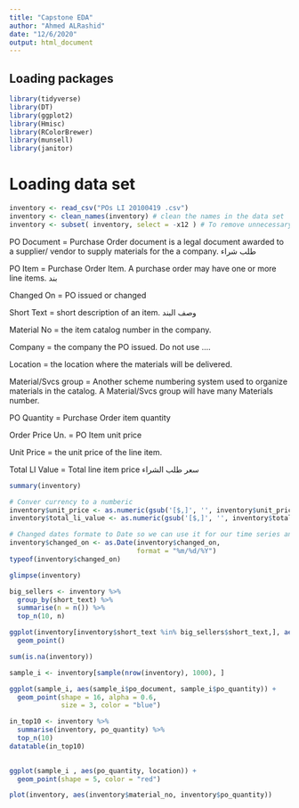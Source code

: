```yaml
---
title: "Capstone EDA"
author: "Ahmed ALRashid"
date: "12/6/2020"
output: html_document
---
```


## Loading packages 

```r
library(tidyverse)
library(DT)
library(ggplot2)
library(Hmisc)
library(RColorBrewer)
library(munsell)
library(janitor)
```


# Loading data set
```r

inventory <- read_csv("POs LI 20100419 .csv")
inventory <- clean_names(inventory) # clean the names in the data set
inventory <- subset( inventory, select = -x12 ) # To remove unnecessary column 

```

PO Document = Purchase Order document is a legal document awarded to a supplier/ vendor to supply materials for the a company.  طلب شراء

PO Item = Purchase Order Item. A purchase order may have one or more line items.  بند

Changed On = PO issued or changed

Short Text = short description of an item. وصف البند

Material No = the item catalog number in the company.

Company = the company the PO issued. Do not use ....

Location = the location where the materials will be delivered.

Material/Svcs group = Another scheme numbering system used to organize materials in the catalog.  A Material/Svcs group will have many Materials number.

PO Quantity = Purchase Order item quantity

Order Price Un. = PO Item unit price

Unit Price = the unit price of the line item.

Total LI Value = Total line item price سعر طلب الشراء





```r

summary(inventory)

```




```r
# Conver currency to a numberic
inventory$unit_price <- as.numeric(gsub('[$,]', '', inventory$unit_price))
inventory$total_li_value <- as.numeric(gsub('[$,]', '', inventory$total_li_value))
```

```r
# Changed dates formate to Date so we can use it for our time series analysis
inventory$changed_on <- as.Date(inventory$changed_on,
                                format = "%m/%d/%Y")
typeof(inventory$changed_on)

```



```r
glimpse(inventory)
```

```r

big_sellers <- inventory %>% 
  group_by(short_text) %>% 
  summarise(n = n()) %>% 
  top_n(10, n)

ggplot(inventory[inventory$short_text %in% big_sellers$short_text,], aes(changed_on, short_text)) +
  geom_point()
```


```r
sum(is.na(inventory))
```


```r

sample_i <- inventory[sample(nrow(inventory), 1000), ]

```

```r

ggplot(sample_i, aes(sample_i$po_document, sample_i$po_quantity)) +
  geom_point(shape = 16, alpha = 0.6,
             size = 3, color = "blue")
```

```r

in_top10 <- inventory %>% 
  summarise(inventory, po_quantity) %>% 
  top_n(10)
datatable(in_top10)  
  
```


```r

ggplot(sample_i , aes(po_quantity, location)) +
  geom_point(shape = 5, color = "red")

```

```r
plot(inventory, aes(inventory$material_no, inventory$po_quantity))
```



















